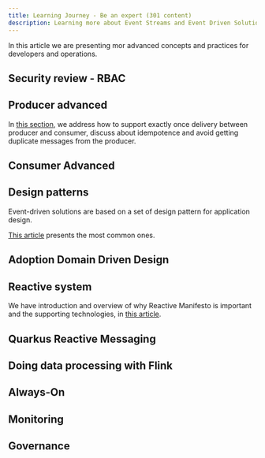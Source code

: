 ```yaml
---
title: Learning Journey - Be an expert (301 content)
description: Learning more about Event Streams and Event Driven Solution
---
```


In this article we are presenting mor advanced concepts and practices for developers
and operations.

## Security review - RBAC
## Producer advanced

In [this section](/technology/kafka-producers/#advanced-producer-discussion), we address how to support exactly once delivery
between producer and consumer, discuss about idempotence and avoid getting duplicate messages from the producer. 

## Consumer Advanced 


## Design patterns 

Event-driven solutions are based on a set of design pattern for application design.

[This article](/patterns/intro/) presents the most common ones.


## Adoption Domain Driven Design

## Reactive system

We have introduction and overview of why Reactive Manifesto is important and the supporting technologies, in [this article](/advantages/reactive/).

## Quarkus Reactive Messaging
## Doing data processing with Flink 
## Always-On
## Monitoring
## Governance 
